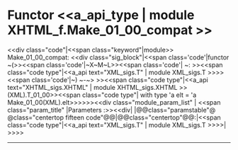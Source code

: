 =Functor <<a_api_type | module XHTML_f.Make_01_00_compat >> =
<<div class="code"|<<span class="keyword"|module>> Make_01_00_compat: <<div class="sig_block"|<<span class='code'|functor ~(>><<span class='code'|~X~M~L>><<span class='code'| ~: >><<span class="code type"|<<a_api text="XML_sigs.T" | module XML_sigs.T >>>><<span class='code'|~) ~-~> >><<span class="code type"|<<a_api text="XHTML_sigs.XHTML" | module XHTML_sigs.XHTML >>(XML).T_01_00>><<span class="code type"|{{{  }}} with type 'a elt = 'a Make_01_00(XML).elt>>>>>><<div class="module_param_list" | <<span class="param_title" |Parameters :>><<div|
|@@class="paramstable"@ @class="centertop fifteen code"@@{{{XML}}}|@@class="centertop"@@:|<<span class="code type"|<<a_api text="XML_sigs.T" | module XML_sigs.T >>>>|
>>>>

----

